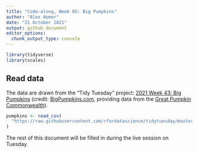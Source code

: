 ```yaml
---
title: "Code-along, Week 05: Big Pumpkins"
author: "Alex Homer"
date: "21 October 2021"
output: github_document
editor_options: 
  chunk_output_type: console
---
```


```r
library(tidyverse)
library(scales)
```

## Read data
The data are drawn from the "Tidy Tuesday" project: [2021 Week 43: Big Pumpkins](https://github.com/rfordatascience/tidytuesday/blob/master/data/2021/2021-10-19/readme.md) (credit: [BigPumpkins.com](http://www.bigpumpkins.com/ViewArticle.asp?id=132), providing data from the [Great Pumpkin Commonwealth](https://gpc1.org/)).

```r
pumpkins <- read_csv(
  "https://raw.githubusercontent.com/rfordatascience/tidytuesday/master/data/2021/2021-10-19/pumpkins.csv"
)
```

The rest of this document will be filled in during the live session on Tuesday.